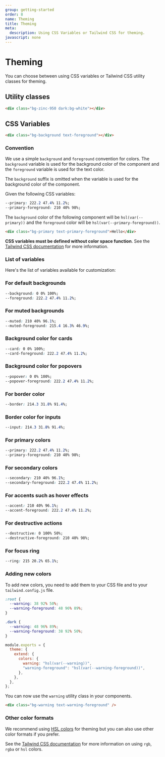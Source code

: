 ```yaml
---
group: getting-started
order: 8
name: Theming
title: Theming
meta:
  description: Using CSS Variables or Tailwind CSS for theming.
javascript: none
---
```


# Theming

You can choose between using CSS variables or Tailwind CSS utility classes for theming.

## Utility classes

```html
<div class="bg-zinc-950 dark:bg-white"></div>
```

## CSS Variables

```html
<div class="bg-background text-foreground"></div>
```

### Convention

We use a simple `background` and `foreground` convention for colors. The `background` variable is used for the background color of the component and the `foreground` variable is used for the text color.

The `background` suffix is omitted when the variable is used for the background color of the component.

Given the following CSS variables:

```css
--primary: 222.2 47.4% 11.2%;
--primary-foreground: 210 40% 98%;
```

The `background` color of the following component will be `hsl(var(--primary))` and the `foreground` color will be `hsl(var(--primary-foreground))`.

```html
<div class="bg-primary text-primary-foreground">Hello</div>
```

**CSS variables must be defined without color space function**. See the [Tailwind CSS documentation](https://tailwindcss.com/docs/customizing-colors#using-css-variables) for more information.

### List of variables

Here's the list of variables available for customization:

### For default backgrounds

```css
--background: 0 0% 100%;
--foreground: 222.2 47.4% 11.2%;
```

### For muted backgrounds

```css
--muted: 210 40% 96.1%;
--muted-foreground: 215.4 16.3% 46.9%;
```

### Background color for cards

```css
--card: 0 0% 100%;
--card-foreground: 222.2 47.4% 11.2%;
```

### Background color for popovers

```css
--popover: 0 0% 100%;
--popover-foreground: 222.2 47.4% 11.2%;
```

### For border color

```css
--border: 214.3 31.8% 91.4%;
```

### Border color for inputs

```css
--input: 214.3 31.8% 91.4%;
```

### For primary colors

```css
--primary: 222.2 47.4% 11.2%;
--primary-foreground: 210 40% 98%;
```

### For secondary colors

```css
--secondary: 210 40% 96.1%;
--secondary-foreground: 222.2 47.4% 11.2%;
```

### For accents such as hover effects

```css
--accent: 210 40% 96.1%;
--accent-foreground: 222.2 47.4% 11.2%;
```

### For destructive actions

```css
--destructive: 0 100% 50%;
--destructive-foreground: 210 40% 98%;
```

### For focus ring

```css
--ring: 215 20.2% 65.1%;
```

### Adding new colors

To add new colors, you need to add them to your CSS file and to your `tailwind.config.js` file.

```css
:root {
  --warning: 38 92% 50%;
  --warning-foreground: 48 96% 89%;
}

.dark {
  --warning: 48 96% 89%;
  --warning-foreground: 38 92% 50%;
}
```

```js
module.exports = {
  theme: {
    extend: {
      colors: {
        warning: "hsl(var(--warning))",
        "warning-foreground": "hsl(var(--warning-foreground))",
      },
    },
  },
};
```

You can now use the `warning` utility class in your components.

```html
<div class="bg-warning text-warning-foreground" />
```

### Other color formats

We recommend using [HSL colors](https://www.smashingmagazine.com/2021/07/hsl-colors-css/) for theming but you can also use other color formats if you prefer.

See the [Tailwind CSS documentation](https://tailwindcss.com/docs/customizing-colors#using-css-variables) for more information on using `rgb`, `rgba` or `hsl` colors.
